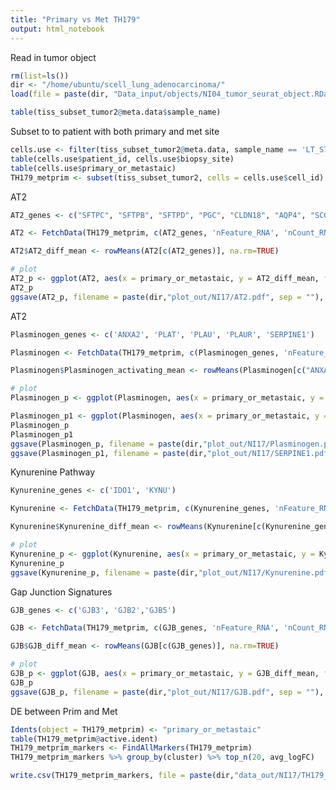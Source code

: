 ```yaml
---
title: "Primary vs Met TH179"
output: html_notebook
---
```


Read in tumor object
```r
rm(list=ls())
dir <- "/home/ubuntu/scell_lung_adenocarcinoma/"
load(file = paste(dir, "Data_input/objects/NI04_tumor_seurat_object.RData", sep = ""))
```

```r
table(tiss_subset_tumor2@meta.data$sample_name)
```

Subset to to patient with both primary and met site 
```r
cells.use <- filter(tiss_subset_tumor2@meta.data, sample_name == 'LT_S79' | sample_name == 'LT_S80')
table(cells.use$patient_id, cells.use$biopsy_site)
table(cells.use$primary_or_metastaic)
TH179_metprim <- subset(tiss_subset_tumor2, cells = cells.use$cell_id)
```

AT2
```r
AT2_genes <- c("SFTPC", "SFTPB", "SFTPD", "PGC", "CLDN18", "AQP4", "SCGB3A1", "ABCA3", "GATA6", "NKX2-1", "SFTA3", "IGFBP2", "HOPX", "NAPSA", "FOXA2", "AGER", "LAMP1")

AT2 <- FetchData(TH179_metprim, c(AT2_genes, 'nFeature_RNA', 'nCount_RNA', 'analysis', 'patient_id', 'sample_name', 'biopsy_site', 'cell_id', 'driver_gene', 'primary_or_metastaic'))

AT2$AT2_diff_mean <- rowMeans(AT2[c(AT2_genes)], na.rm=TRUE)

# plot
AT2_p <- ggplot(AT2, aes(x = primary_or_metastaic, y = AT2_diff_mean, fill = primary_or_metastaic)) + geom_boxplot() + guides(colour = FALSE, fill = FALSE) + xlab("Group") + ylab("Alveolar Signature") + geom_signif(comparisons = list(c("Metastatic", "Primary")), map_signif_level=TRUE) + scale_x_discrete(limits=c("Metastatic", "Primary")) + ylim(0,2.1)
AT2_p
ggsave(AT2_p, filename = paste(dir,"plot_out/NI17/AT2.pdf", sep = ""), width = 4.77, height = 2.95, units = "in")
```

AT2
```r
Plasminogen_genes <- c('ANXA2', 'PLAT', 'PLAU', 'PLAUR', 'SERPINE1')

Plasminogen <- FetchData(TH179_metprim, c(Plasminogen_genes, 'nFeature_RNA', 'nCount_RNA', 'analysis', 'patient_id', 'sample_name', 'biopsy_site', 'cell_id', 'driver_gene', 'primary_or_metastaic'))

Plasminogen$Plasminogen_activating_mean <- rowMeans(Plasminogen[c("ANXA2", "PLAT", "PLAU", "PLAUR")], na.rm=TRUE)

# plot
Plasminogen_p <- ggplot(Plasminogen, aes(x = primary_or_metastaic, y = Plasminogen_activating_mean, fill = primary_or_metastaic)) + geom_boxplot() + guides(colour = FALSE, fill = FALSE) + xlab("Group") + ylab("Plasminogen Signature Expression")  + geom_signif(comparisons = list(c("Metastatic", "Primary")), map_signif_level=TRUE, y_position = 4) +  scale_x_discrete(limits=c("Metastatic", "Primary")) + ylim(0,4.1)

Plasminogen_p1 <- ggplot(Plasminogen, aes(x = primary_or_metastaic, y = SERPINE1, fill = primary_or_metastaic)) + geom_boxplot() + guides(colour = FALSE, fill = FALSE) + xlab("Group") + ylab("SERPINE1 Expression") +  geom_signif(comparisons = list(c("Metastatic", "Primary")), map_signif_level=TRUE, y_position = 1) + scale_x_discrete(limits=c("Metastatic","Primary")) + ylim(0,1.1)
Plasminogen_p 
Plasminogen_p1
ggsave(Plasminogen_p, filename = paste(dir,"plot_out/NI17/Plasminogen.pdf", sep = ""), width = 4.77, height = 2.95, units = "in")
ggsave(Plasminogen_p1, filename = paste(dir,"plot_out/NI17/SERPINE1.pdf", sep = ""), width = 4.77, height = 2.95, units = "in")
```


Kynurenine Pathway
```r
Kynurenine_genes <- c('IDO1', 'KYNU')

Kynurenine <- FetchData(TH179_metprim, c(Kynurenine_genes, 'nFeature_RNA', 'nCount_RNA', 'analysis', 'patient_id', 'sample_name', 'biopsy_site', 'cell_id', 'driver_gene', 'primary_or_metastaic'))

Kynurenine$Kynurenine_diff_mean <- rowMeans(Kynurenine[c(Kynurenine_genes)], na.rm=TRUE)

# plot
Kynurenine_p <- ggplot(Kynurenine, aes(x = primary_or_metastaic, y = Kynurenine_diff_mean, fill = primary_or_metastaic)) + geom_boxplot() + guides(colour = FALSE, fill = FALSE) + xlab("Group") + ylab("Kynurenine Signature Expression") + geom_signif(comparisons = list(c("Metastatic", "Primary")), map_signif_level=TRUE, y_position = 3) + scale_x_discrete(limits=c("Metastatic", "Primary")) + ylim(0,3.1)
Kynurenine_p
ggsave(Kynurenine_p, filename = paste(dir,"plot_out/NI17/Kynurenine.pdf", sep = ""), width = 4.77, height = 2.95, units = "in")
```

Gap Junction Signatures
```r
GJB_genes <- c('GJB3', 'GJB2','GJB5')

GJB <- FetchData(TH179_metprim, c(GJB_genes, 'nFeature_RNA', 'nCount_RNA', 'analysis', 'patient_id', 'sample_name', 'biopsy_site', 'cell_id', 'driver_gene', 'primary_or_metastaic'))

GJB$GJB_diff_mean <- rowMeans(GJB[c(GJB_genes)], na.rm=TRUE)

# plot
GJB_p <- ggplot(GJB, aes(x = primary_or_metastaic, y = GJB_diff_mean, fill = primary_or_metastaic)) + geom_boxplot() + guides(colour = FALSE, fill = FALSE) + xlab("Group") + ylab("GJB Signature Expression") + geom_signif(comparisons = list(c("Metastatic", "Primary")), map_signif_level=TRUE, y_position = 1) + scale_x_discrete(limits=c("Metastatic","Primary")) + ylim(0,1.1)
GJB_p
ggsave(GJB_p, filename = paste(dir,"plot_out/NI17/GJB.pdf", sep = ""), width = 4.77, height = 2.95, units = "in")
```

DE between Prim and Met
```r
Idents(object = TH179_metprim) <- "primary_or_metastaic"
table(TH179_metprim@active.ident)
TH179_metprim_markers <- FindAllMarkers(TH179_metprim)
TH179_metprim_markers %>% group_by(cluster) %>% top_n(20, avg_logFC)

write.csv(TH179_metprim_markers, file = paste(dir,"data_out/NI17/TH179_metprim_markers.csv", sep = ""))
```



